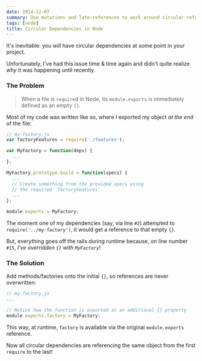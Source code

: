 ```yaml
---
date: 2014-12-07
summary: Use mutations and late-references to work around circular references.
tags: [node]
title: Circular Dependencies in Node
---
```


It's inevitable: you _will_ have circular dependencies at some point in your project.

Unfortunately, I've had this issue time & time again and didn't quite realize _why_
it was happening until recently.

### The Problem

> When a file is `require`d in Node, its `module.exports` is immediately
> defined as an empty `{}`.

Most of my code was written like so, where I exported my object _at the end_ of the file:

```js
// my-factory.js
var factoryFeatures = require('./features');

var MyFactory = function(deps) {
  ...
};

MyFactory.prototype.build = function(specs) {
  ...
  // Create something from the provided specs using
  // the required `factoryFeatures`.
  ...
};

module.exports = MyFactory;
```

The moment one of my dependencies (say, via line `#2`) attempted to
`require('../my-factory')`, it would get a reference to that empty `{}`.

But, everything goes off the rails during runtime because, on line number `#15`,
_I've overridden `{}` with `MyFactory`_!

### The Solution

Add methods/factories onto the initial `{}`, so references are never overwritten:

```js
// my-factory.js
...

// Notice how the function is exported as an additional {} property
module.exports.factory = MyFactory;
```

This way, at runtime, `factory` is available via the original `module.exports` reference.

Now all circular dependencies are referencing the same object from the first
`require` to the last!
